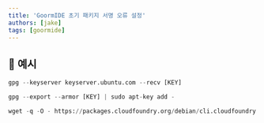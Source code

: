 ```yaml
---
title: 'GoormIDE 초기 패키지 서명 오류 설정'
authors: [jake]
tags: [goormide]
---
```


## 🐥 예시

```python
gpg --keyserver keyserver.ubuntu.com --recv [KEY]

gpg --export --armor [KEY] | sudo apt-key add -

wget -q -O - https://packages.cloudfoundry.org/debian/cli.cloudfoundry.org.key | sudo apt-key add -
```